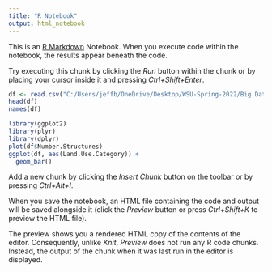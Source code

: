 ```yaml
---
title: "R Notebook"
output: html_notebook
---
```


This is an [R Markdown](http://rmarkdown.rstudio.com) Notebook. When you execute code within the notebook, the results appear beneath the code. 

Try executing this chunk by clicking the *Run* button within the chunk or by placing your cursor inside it and pressing *Ctrl+Shift+Enter*. 

```r
df <- read.csv("C:/Users/jeffb/OneDrive/Desktop/WSU-Spring-2022/Big Data Analitics/data-capstone-final-project/nysus.csv")
head(df)
names(df)
```
```r
library(ggplot2)
library(plyr)
library(dplyr)
plot(df$Number.Structures)
ggplot(df, aes(Land.Use.Category)) +
  geom_bar()
```

Add a new chunk by clicking the *Insert Chunk* button on the toolbar or by pressing *Ctrl+Alt+I*.

When you save the notebook, an HTML file containing the code and output will be saved alongside it (click the *Preview* button or press *Ctrl+Shift+K* to preview the HTML file).

The preview shows you a rendered HTML copy of the contents of the editor. Consequently, unlike *Knit*, *Preview* does not run any R code chunks. Instead, the output of the chunk when it was last run in the editor is displayed.
